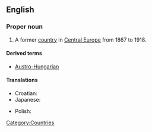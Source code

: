 ==English==
{{wikipedia}}

===Proper noun===
{{en-proper-noun}}

# A former [[country]] in [[Central Europe]] from 1867 to 1918.

====Derived terms====
* [[Austro-Hungarian]]

====Translations====
{{trans-top|formal country in Central Europe}}
* Croatian: {{t-|hr|Austro-Ugarska|f}}
* Japanese: {{t-|ja|オーストリア＝ハンガリー帝国|sc=Jpan}}
{{trans-mid}}
* Polish: {{t+|pl|Austro-Węgry|p}}
{{trans-bottom}}

[[Category:Countries]]